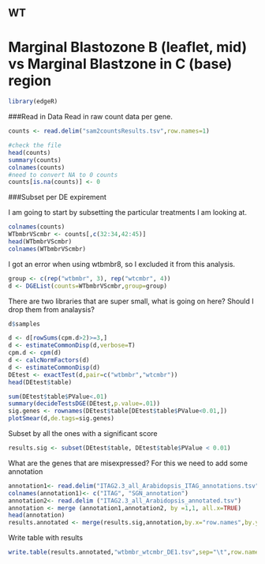 WT
----

Marginal Blastozone B (leaflet, mid) vs Marginal Blastzone in C (base) region 
====================================================

```r
library(edgeR)
```

###Read in Data
Read in raw count data per gene.

```r
counts <- read.delim("sam2countsResults.tsv",row.names=1)

#check the file
head(counts)
summary(counts)
colnames(counts)
#need to convert NA to 0 counts
counts[is.na(counts)] <- 0
```

###Subset per DE expirement

I am going to start by subsetting the particular treatments I am looking at. 

```r
colnames(counts)
WTbmbrVScmbr <- counts[,c(32:34,42:45)]
head(WTbmbrVScmbr)
colnames(WTbmbrVScmbr)
```

I got an error when using wtbmbr8, so I excluded it from this analysis. 
```r
group <- c(rep("wtbmbr", 3), rep("wtcmbr", 4))
d <- DGEList(counts=WTbmbrVScmbr,group=group)
```
There are two libraries that are super small, what is going on here? Should I drop them from analaysis?
```r
d$samples
```

```r
d <- d[rowSums(cpm.d>2)>=3,] 
d <- estimateCommonDisp(d,verbose=T) 
cpm.d <- cpm(d)
d <- calcNormFactors(d)
d <- estimateCommonDisp(d)
DEtest <- exactTest(d,pair=c("wtbmbr","wtcmbr"))
head(DEtest$table)

sum(DEtest$table$PValue<.01)
summary(decideTestsDGE(DEtest,p.value=.01))
sig.genes <- rownames(DEtest$table[DEtest$table$PValue<0.01,])
plotSmear(d,de.tags=sig.genes)
```
Subset by all the ones with a significant score

```r
results.sig <- subset(DEtest$table, DEtest$table$PValue < 0.01)
```


What are the genes that are misexpressed?
For this we need to add some annotation


```r
annotation1<- read.delim("ITAG2.3_all_Arabidopsis_ITAG_annotations.tsv", header=FALSE)  #Changed to the SGN human readable annotation
colnames(annotation1)<- c("ITAG", "SGN_annotation")
annotation2<- read.delim ("ITAG2.3_all_Arabidopsis_annotated.tsv")
annotation <- merge (annotation1,annotation2, by =1,1, all.x=TRUE)
head(annotation) 
results.annotated <- merge(results.sig,annotation,by.x="row.names",by.y="ITAG",all.x=T,sort=F)
```

Write table with results
```r
write.table(results.annotated,"wtbmbr_wtcmbr_DE1.tsv",sep="\t",row.names=F)
```

